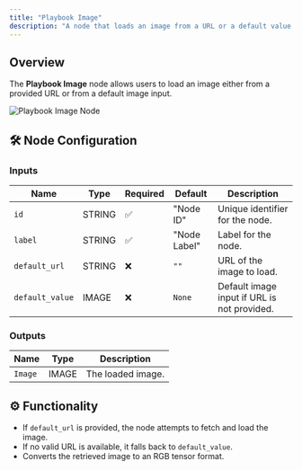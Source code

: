 ```yaml
---
title: "Playbook Image"
description: "A node that loads an image from a URL or a default value."
---
```


## Overview

The **Playbook Image** node allows users to load an image either from a provided URL or from a default image input.

![](../../images/ComfyUI/playbook_image.png "Playbook Image Node")

## 🛠️ Node Configuration

### **Inputs**
| Name          | Type    | Required | Default  | Description |
|--------------|--------|----------|----------|--------------------------------|
| `id`        | STRING | ✅        | "Node ID" | Unique identifier for the node. |
| `label`     | STRING | ✅        | "Node Label" | Label for the node. |
| `default_url` | STRING | ❌        | `""`      | URL of the image to load. |
| `default_value` | IMAGE  | ❌        | `None`    | Default image input if URL is not provided. |

### **Outputs**
| Name    | Type  | Description |
|---------|------|--------------------------------|
| `Image` | IMAGE | The loaded image. |

## ⚙️ Functionality

- If `default_url` is provided, the node attempts to fetch and load the image.
- If no valid URL is available, it falls back to `default_value`.
- Converts the retrieved image to an RGB tensor format.
